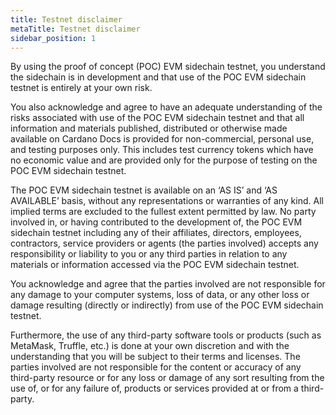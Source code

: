 ```yaml
---
title: Testnet disclaimer
metaTitle: Testnet disclaimer
sidebar_position: 1
---
```


By using the proof of concept (POC) EVM sidechain testnet, you understand the
sidechain is in development and that use of the POC EVM sidechain testnet is
entirely at your own risk.

You also acknowledge and agree to have an adequate understanding of the risks
associated with use of the POC EVM sidechain testnet and that all information
and materials published, distributed or otherwise made available on Cardano Docs
is provided for non-commercial, personal use, and testing purposes only. This
includes test currency tokens which have no economic value and are provided only
for the purpose of testing on the POC EVM sidechain testnet.

The POC EVM sidechain testnet is available on an ‘AS IS’ and ‘AS AVAILABLE’
basis, without any representations or warranties of any kind. All implied terms
are excluded to the fullest extent permitted by law. No party involved in, or
having contributed to the development of, the POC EVM sidechain testnet
including any of their affiliates, directors, employees, contractors, service
providers or agents (the parties involved) accepts any responsibility or
liability to you or any third parties in relation to any materials or
information accessed via the POC EVM sidechain testnet.

You acknowledge and agree that the parties involved are not responsible for any
damage to your computer systems, loss of data, or any other loss or damage
resulting (directly or indirectly) from use of the POC EVM sidechain testnet.

Furthermore, the use of any third-party software tools or products (such as
MetaMask, Truffle, etc.) is done at your own discretion and with the
understanding that you will be subject to their terms and licenses. The parties
involved are not responsible for the content or accuracy of any third-party
resource or for any loss or damage of any sort resulting from the use of, or for
any failure of, products or services provided at or from a third-party.
